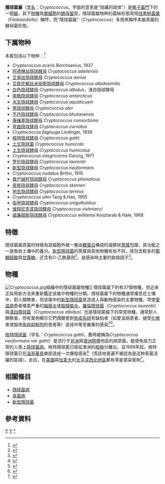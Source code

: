 {{Distinguish|隱真菌門}}

{{automatic taxobox

| image = Cryptococcus neoformans using a light India ink staining preparation PHIL 3771 lores.jpg
| image_caption = 新型隱球菌

| taxon=Cryptococcus
| authority = Jean Paul Vuillemin
| type_species = [[新型隱球菌|新型隱球菌]]
| synonyms = [[线黑粉菌属|线黑粉菌属]] ''Filobasidiella''
}}
'''隱球菌屬'''（[[双名法|学名]]：''Cryptococcus''，字面的意思是“隐藏的球体”）是[[擔子菌門|擔子菌門]]下的一個[[屬_(生物)|屬]]，其下[[物種|物種]]為[[单细胞生物|單細胞]]的[[酵母菌|酵母菌]]型。隱球菌屬物种的菌絲形態常用[[线黑粉菌属|线黑粉菌属]]（''Filobasidiella''）稱呼，而“隱球菌屬”（''Cryptococcus''）多用來稱呼本屬真菌的酵母菌形態。

==下属物种==
本属包括以下物种：<ref>{{cite web |title=Cryptococcus |url=https://www.gbif.org/species/2081144 |website=GBIF}}</ref>
* ''Cryptococcus aceris'' Borchsenius, 1937
* [[阿德琳丝隐球酵母|阿德琳丝隐球酵母]] ''Cryptococcus adeliensis''
* [[艾睿丝隐球酵母|艾睿丝隐球酵母]] ''Cryptococcus aerius''
* [[艾欧芘都丝米丽斯隐球酵母|艾欧芘都丝米丽斯隐球酵母]] ''Cryptococcus albidosimilis''
* [[白色隐球酵母|白色隐球酵母]] ''Cryptococcus albidus''，浅白隐球酵母
* [[南极隐球酵母|南极隐球酵母]] ''Cryptococcus antarcticus''
* [[水生隐球酵母|水生隐球酵母]] ''Cryptococcus aquaticusm''
* [[黑隐球酵母|黑隐球酵母]] ''Cryptococcus ater''
* [[不丹隐球酵母|不丹隐球酵母]] ''Cryptococcus bhutanensis''
* [[康缫莘隐球酵母|康缫莘隐球酵母]] ''Cryptococcus consortionis''
* [[弯曲隐球酵母|弯曲隐球酵母]] ''Cryptococcus curvatus''
* ''Cryptococcus fagisuga'' Lindinger, 1936
* [[格特隐球酵母|格特隐球酵母]] ''Cryptococcus gattii''
* [[土生隐球菌|土生隐球菌]] ''Cryptococcus humicola'' 
* [[土生隐球酵母|土生隐球酵母]] ''Cryptococcus humicolus'' 
* ''Cryptococcus integricornis'' Danzig, 1971
* [[罗伦隐球酵母|罗伦隐球酵母]] ''Cryptococcus laurentii''
* [[新型隐球酵母|新型隐球酵母]] ''Cryptococcus neoformans''
* ''Cryptococcus nudatus'' Brittin, 1915
* [[粪产碱杆隐球酵母|粪产碱杆隐球酵母]] ''Cryptococcus phenolicus''
* [[皮肤隐球酵母|皮肤隐球酵母]] ''Cryptococcus skinneri''
* [[地生隐球酵母|地生隐球酵母]] ''Cryptococcus terreus''
* ''Cryptococcus ulmi'' Tang & Hao, 1995
* [[指甲隐球酵母|指甲隐球酵母]] ''Cryptococcus uniguttulatus''
* [[维释尼克芪隐球酵母|维释尼克芪隐球酵母]] ''Cryptococcus vishniacci''
* [[威廉姆斯隐球酵母|威廉姆斯隐球酵母]] ''Cryptococcus williamsi'' Kosztarab & Hale, 1968

==特徵==
隱球菌屬真菌的特徵為其細胞外被一層由[[糖蛋白|糖蛋白]]構成的凝膠狀[[莢膜|莢膜]]包圍，其功能之一是吸收土壤中的養分。[[新型隱球菌|新型隱球菌]]的莢膜與其他物種有些不同，除包含較多的[[葡糖醛酸|葡糖醛酸]]與[[甘露糖|甘露糖]]，还含有O-乙酰基团<ref>{{cite journal
 | author = Ross A, Taylor IE
 | title = Extracellular glycoprotein from virulent and avirulent Cryptococcus species
 | journal = Infection and Immunity
 | volume = 31
 | issue = 3
 | pages = 911-918
 | doi = 
 | pmid = 7228406
 | url = http://www.ncbi.nlm.nih.gov/pmc/articles/PMC351405/pdf/iai00167-0077.pdf
 | language = en
 | date = Mar 1981
 | access-date = 2011-09-05
 | archive-date = 2021-08-09
 | archive-url = https://web.archive.org/web/20210809094132/https://www.ncbi.nlm.nih.gov/pmc/articles/PMC351405/pdf/iai00167-0077.pdf
 | dead-url = no
 }}</ref>，是感染時主要的致病因子<ref>{{cite book
 | author = Casadevall A and Perfect JR
 | edition = 1st
 | title = ''Cryptococcus neoformans''
 | publisher = ASM Press
 | location = Washington DC
 | year = 1998
 | language = en }}</ref>。

==物種==
[[Image:Cryptococcus.jpg|thumb]]組織中的隱球菌屬物種]]
隱球菌屬下約有37個物種，但近來正採用新方法來重新鑑定该属中物種的分類。隱球菌屬下的物種通常棲息在土壤中，對人類無害，但该属中的[[新型隱球菌|新型隱球菌]]是造成人與動物感染的主要物種，常使[[愛滋病|愛滋病]]患者罹患严重的[[腦膜炎|腦膜炎]]或[[脑膜脑炎|脑膜脑炎]]。[[羅倫隱球菌|羅倫隱球菌]]（''Cryptococcus laurentii''）與[[淺白隱球菌|淺白隱球菌]]（''Cryptococcus albidus''）也是隱球菌屬下的常見物種，通常對人類無害，但有案例顯示它們偶爾會對[[免疫系统|免疫系统]]有缺陷者（如愛滋病患者、接受[[化療|化療]]者或服用[[免疫抑制剂|免疫抑制剂]]的患者等）造成中等至嚴重的感染<ref>{{cite journal
 | author = Cheng MF, Chiou CC, Liu YC, Wang HZ, Hsieh KS
 | title = ''Cryptococcus laurentii'' fungemia in a premature neonate
 | journal = Journal of Clinical Microbiology
 | volume = 39
 | issue = 4
 | pages = 1608-1611
 | doi = 10.1128/JCM.39.4.1608-1611.2001
 | pmid = 
 | url = http://jcm.asm.org/cgi/reprint/39/4/1608.pdf
 | language = en |date=Apr 2001}}</ref><ref>{{cite web
 | title = list of references for ''C. albidus'' clinical infections (Results from a PubMed Search on terms: "Cryptococcus albidus Infection")
 | url = http://www.ncbi.nlm.nih.gov/entrez/query.fcgi?cmd=PureSearch&db=pubmed&details_term=%28%28%22cryptococcus%22%5BMeSH%20Terms%5D%20OR%20%28%22cryptococcosis%22%5BTIAB%5D%20NOT%20Medline%5BSB%5D%29%20OR%20%22cryptococcosis%22%5BMeSH%20Terms%5D%20OR%20cryptococcus%5BText%20Word%5D%29%20AND%20albidus%5BAll%20Fields%5D%20AND%20%28%22infection%22%5BMeSH%20Terms%5D%20OR%20%28%22communicable%20diseases%22%5BTIAB%5D%20NOT%20Medline%5BSB%5D%29%20OR%20%22communicable%20diseases%22%5BMeSH%20Terms%5D%20OR%20infection%5BText%20Word%5D%29%29%20AND%20%22humans%22%5BMeSH%20Terms%5D}}</ref>。

[[格特隱球菌|格特隱球菌]]（学名：''Cryptococcus gattii''，舊時被稱為''Cryptococcus neoformans var gattii''）是流行于[[非洲|非洲]]與[[澳洲|澳洲]][[熱帶|熱帶]]地區的病原菌，能使免疫力正常的人患上[[隐球菌病|隐球菌病]]。格特隱球菌已經從澳洲的[[桉樹|桉樹]]分離出。自1999年起，格特隱球菌已在[[溫哥華島|溫哥華島]]東部造成一次爆發感染<ref>{{cite journal
 | author = Lindberg J, Hagen F, Laursen A, Stenderup J, Boekhout T
 | title = ''Cryptococcus gattii'' risk for tourists visiting Vancouver Island, Canada
 | journal = Emerging Infectious Diseases
 | volume = 13
 | issue = 1
 | pages = 178-179
 | doi = 10.3201/eid1301.060945
 | pmid = 17370544
 | url = http://www.cdc.gov/ncidod/eid/13/1/pdfs/178.pdf
 | language = en
 | date = Jan 2007
 | access-date = 2011-09-05
 | archive-date = 2009-11-06
 | archive-url = https://web.archive.org/web/20091106173230/http://www.cdc.gov/ncidod/EID/13/1/pdfs/178.pdf
 | dead-url = no
 }}</ref>（而該地普遍不被認為是这种真菌活躍的區域）。此后，在[[美國|美國]]與[[加拿大|加拿大]]的[[太平洋西北地區|太平洋西北地區]]都有零星感染案例<ref>{{cite journal
 | author = MacDougall L, Kidd SE, Galanis E, ''et al.''
 | title = Spread of ''Cryptoccus gattii'' in British Columbia, Canada and detection in the Pacific Northwest, USA
 | journal = Emerging Infectious Diseases
 | year = 2007
 | volume = 13
 | issue = 1
 | pages = 42-50
 | doi = 10.3201/eid1301.060827
 | pmid = 17370514
 | url = http://www.cdc.gov/ncidod/eid/13/1/pdfs/42.pdf
 | language = en
 | access-date = 2011-09-05
 | archive-date = 2009-11-06
 | archive-url = https://web.archive.org/web/20091106171644/http://www.cdc.gov/ncidod/EID/13/1/pdfs/42.pdf
 | dead-url = no
 }}</ref>。

==相關條目==
*[[隱球菌病|隱球菌病]]
*[[真菌病|真菌病]]
*[[新型隱球菌|新型隱球菌]]

==參考資料==
{{portal|真菌}}
{{reflist}}

{{真菌分類}}
{{真菌病}}
{{Taxonbar|from=Q309498}}

[[Category:銀耳科|Y]]
[[Category:酵母菌|Y]]
[[Category:隱球菌屬|*]]